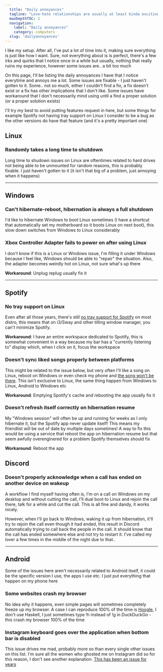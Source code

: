 ```yaml
---
  title: "Daily annoyances"
  tagline: "Love-hate relationships are usually at least kinda excitings, not so much here"
  maxDepthTOC: 2
  navigation:
    label: "Daily annoyances"
    category: computers
  slug: 'dailyannoyances'
---
```


I like my setup. After all, I've put a lot of time into it, making sure everything is just like how I want. Sure, not everything about is is perfect, there's a few irks and quirks that I notice once in a while but usually, nothing that really ruins my experience, however some issues are.. a bit too much

On this page, I'll be listing the daily annoyances I have that I notice everytime and annoys me a lot. Some issues are fixable - I just haven't gotten to it. Some.. not so much, either I couldn't find a fix, a fix doesn't exist or a fix has other implications that I don't like. Some issues have workaround that I don't necessarily mind using until a find a proper solution (or a proper solution exists)

I'll try my best to avoid putting features request in here, but some things for example Spotify not having tray support on Linux I consider to be a bug as the other versions do have that feature (and it's a pretty important one)

## Linux

### Randomly takes a long time to shutdown

Long time to shudown issues on Linux are oftentimes related to hard drives not being able to be unmounted for random reasons, this is probably fixable. I just haven't gotten to it (it isn't that big of a problem, just annoying when it happens)

---

## Windows

### Can't hibernate-reboot, hibernation is always a full shutdown

I'd like to hibernate Windows to boot Linux sometimes (I have a shortcut that automatically set my motherboard so it boots Linux on next boot), this slow down switches from Windows to Linux considerably

### Xbox Controller Adapter fails to power on after using Linux

I don't know if this is a Linux or Windows issue, I'm filling it under Windows because I feel like, Windows should be able to "repair" the situation. Also, the adapter becomes weirdly hot on Linux, not sure what's up there

**Workaround**: Unplug replug usually fix it

---

## Spotify

### No tray support on Linux

Even after all those years, there's still [no tray support for Spotify](https://community.spotify.com/t5/Desktop-Linux/Cannot-minimize-to-tray-on-Linux/td-p/1703131) on most distro, this means that on i3/Sway and other tilling window manager, you can't minimize Spotify.

**Workaround**: I have an entire workspace dedicated to Spotify, this is somewhat convenient in a way because my bar has a "currently listening to" display which, when I click on it, focus the workspace

### Doesn't sync liked songs properly between platforms

This might be related to the issue below, but very often I'll like a song on Linux, reboot on Windows or even check my phone and [the song won't be there](https://community.spotify.com/t5/Desktop-Windows/Spotify-liked-songs-not-syncing-properly-across-android-and/td-p/4782488). This isn't exclusive to Linux, the same thing happen from Windows to Linux, Android to Windows etc

**Workaround**: Emptying Spotify's cache and rebooting the app usually fix it

### Doesn't refresh itself correctly on hibernation resume

My "Windows session" will often be up and running for weeks as I only hibernate it, but the Spotify app never update itself! This means my friendlist will be out of date by multiple days sometimes! A way to fix this would be using a service that reboot the app on hibernation resume but that seem awfully overenginered for a problem Spotify themselves should fix

**Workaround**: Reboot the app

## Discord

### Doesn't properly acknowledge when a call has ended on another device on wakeup

A workflow I find myself having often is, I'm on a call on Windows on my desktop and without cutting the call, I'll dual boot to Linux and rejoin the call there, talk for a while and cut the call. This is all fine and dandy, it works nicely.

However, when I'll go back to Windows, waking it up from hibernation, it'll try to rejoin the call even though it had ended, this result in Discord automatically trying to call back the people in the call. It should know that the call has ended somewhere else and not try to restart it. I've called my lover a few times in the middle of the night due to that..

---

## Android

Some of the issues here aren't necessarily related to Android itself, it could be the specific version I use, the apps I use etc. I just put everything that happen on my phone here

### Some websites crash my browser

No idea why it happens, even simple pages will sometimes completely freeze up my browser. A case I can reproduce 100% of the time is [Hoogle](https://hoogle.haskell.org/), I don't use Haskell, I just sometimes type !h instead of !g in DuckDuckGo - this crash my browser 100% of the time

### Instagram keyboard goes over the application when bottom bar is disabled

This issue drives me mad, probably more so than every single other issues on this list. I'm sure all the women who ghosted me on Instagram did so for this reason, I don't see another explanation. [This has been an issue for years](https://forums.androidcentral.com/ask-question/848949-keyboard-covers-what-im-typing-instagram.html)
